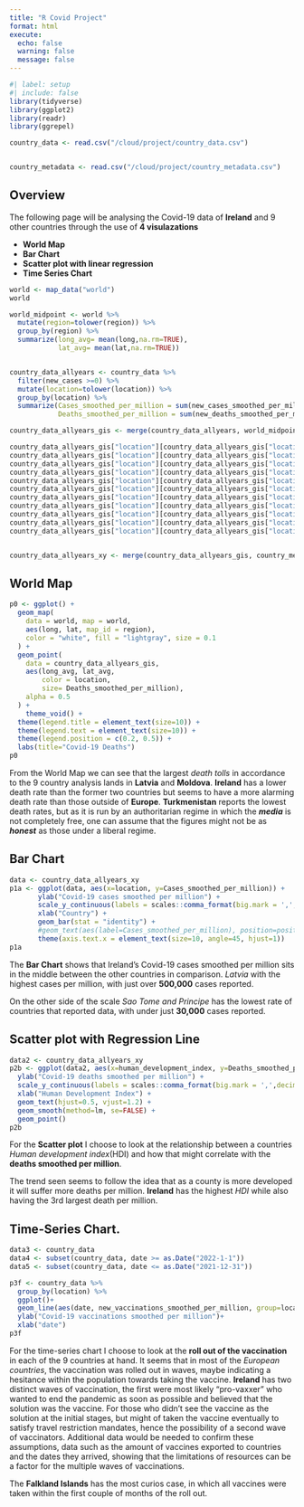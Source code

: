 ```yaml
---
title: "R Covid Project"
format: html
execute:
  echo: false
  warning: false
  message: false
---
```


```r
#| label: setup
#| include: false
library(tidyverse)
library(ggplot2)
library(readr)
library(ggrepel)

country_data <- read.csv("/cloud/project/country_data.csv")


country_metadata <- read.csv("/cloud/project/country_metadata.csv")

```

## Overview

The following page will be analysing the Covid-19 data of **Ireland** and 9 other countries through the use of **4 visulazations** 

- **World Map**
- **Bar Chart**
- **Scatter plot with linear regression**
- **Time Series Chart** 

```r
world <- map_data("world")
world

world_midpoint <- world %>% 
  mutate(region=tolower(region)) %>%
  group_by(region) %>%
  summarize(long_avg= mean(long,na.rm=TRUE),
            lat_avg= mean(lat,na.rm=TRUE))


country_data_allyears <- country_data %>% 
  filter(new_cases >=0) %>%
  mutate(location=tolower(location)) %>%
  group_by(location) %>%
  summarize(Cases_smoothed_per_million = sum(new_cases_smoothed_per_million,na.rm=TRUE),
            Deaths_smoothed_per_million = sum(new_deaths_smoothed_per_million,na.rm=TRUE))

country_data_allyears_gis <- merge(country_data_allyears, world_midpoint, by.x = "location", by.y = "region")

country_data_allyears_gis["location"][country_data_allyears_gis["location"] == "ireland"] <- "Ireland"
country_data_allyears_gis["location"][country_data_allyears_gis["location"] == "dominica"] <- "Dominica"
country_data_allyears_gis["location"][country_data_allyears_gis["location"] == "falkland islands"] <- "Falkland Islands"
country_data_allyears_gis["location"][country_data_allyears_gis["location"] ==  "iraq"] <- "Iraq"
country_data_allyears_gis["location"][country_data_allyears_gis["location"] == "latvia"] <- "Latvia"
country_data_allyears_gis["location"][country_data_allyears_gis["location"] ==  "moldova"] <- "Moldova"
country_data_allyears_gis["location"][country_data_allyears_gis["location"] ==  "saint barthelemy"] <- "Saint Barthelemy"
country_data_allyears_gis["location"][country_data_allyears_gis["location"] ==  "sao tome and principe"] <- "Sao Tome and Principe"
country_data_allyears_gis["location"][country_data_allyears_gis["location"] ==  "saint barthelemy"] <- "Saint Barthelemy"
country_data_allyears_gis["location"][country_data_allyears_gis["location"] ==  "thailand"] <- "Thailand"
country_data_allyears_gis["location"][country_data_allyears_gis["location"] ==  "turkmenistan"] <- "Turkmenistan"


country_data_allyears_xy <- merge(country_data_allyears_gis, country_metadata, by.x = "location", by.y = "location")

```
## World Map 

```r
p0 <- ggplot() +
  geom_map(
    data = world, map = world,
    aes(long, lat, map_id = region),
    color = "white", fill = "lightgray", size = 0.1
  ) +
  geom_point(
    data = country_data_allyears_gis,
    aes(long_avg, lat_avg, 
        color = location,
        size= Deaths_smoothed_per_million),
    alpha = 0.5
  ) +
    theme_void() +
  theme(legend.title = element_text(size=10)) +  
  theme(legend.text = element_text(size=10)) +   
  theme(legend.position = c(0.2, 0.5)) +
  labs(title="Covid-19 Deaths")
p0

```
From the World Map we can see that the largest *death tolls* in accordance to the 9 country analysis lands in **Latvia** and **Moldova**.  **Ireland** has a lower death rate than the former two countries but seems to have a more alarming death rate than those outside of **Europe**. **Turkmenistan** reports the lowest death rates, but as it is run by an authoritarian regime in which the ***media*** is not completely free, one can assume that the figures might not be as ***honest***  as those under a liberal regime. 


## Bar Chart

```r
data <- country_data_allyears_xy
p1a <- ggplot(data, aes(x=location, y=Cases_smoothed_per_million)) + 
       ylab("Covid-19 cases smoothed per million") + 
       scale_y_continuous(labels = scales::comma_format(big.mark = ',',decimal.mark = '.')) +
       xlab("Country") + 
       geom_bar(stat = "identity") +
       #geom_text(aes(label=Cases_smoothed_per_million), position=position_dodge(width=0.9), vjust=-0.25) +
       theme(axis.text.x = element_text(size=10, angle=45, hjust=1))
p1a

```
The **Bar Chart** shows that Ireland's Covid-19 cases smoothed per million sits in the middle between the other countries in comparison. *Latvia* with the highest cases per million, with just over **500,000** cases reported. 

On the other side of the scale *Sao Tome and Principe* has the lowest rate of countries that reported data, with under just **30,000** cases reported. 


## Scatter plot with Regression Line 


```r
data2 <- country_data_allyears_xy
p2b <- ggplot(data2, aes(x=human_development_index, y=Deaths_smoothed_per_million, label=location)) + 
  ylab("Covid-19 deaths smoothed per million") + 
  scale_y_continuous(labels = scales::comma_format(big.mark = ',',decimal.mark = '.')) +
  xlab("Human Development Index") + 
  geom_text(hjust=0.5, vjust=1.2) + 
  geom_smooth(method=lm, se=FALSE) + 
  geom_point()
p2b
```
For the **Scatter plot** I choose to look at the relationship between a countries *Human development index*(HDI) and how that might correlate with the **deaths smoothed per million**. 

The trend seen seems to follow the idea that as a county is more developed it will suffer more deaths per million. **Ireland** has the highest *HDI* while also having the 3rd largest death per million.   


## Time-Series Chart. 

```r
data3 <- country_data
data4 <- subset(country_data, date >= as.Date("2022-1-1"))
data5 <- subset(country_data, date <= as.Date("2021-12-31"))

p3f <- country_data %>% 
  group_by(location) %>% 
  ggplot()+
  geom_line(aes(date, new_vaccinations_smoothed_per_million, group=location, color=location))+
  ylab("Covid-19 vaccinations smoothed per million")+
  xlab("date")
p3f
```
For the time-series chart I choose to look at the **roll out of the vaccination** in each of the 9 countries at hand. It seems that in most of the *European countries*, the vaccination was rolled out in waves, maybe indicating a hesitance within the population towards taking the vaccine. **Ireland** has two distinct waves of vaccination, the first were most likely “pro-vaxxer” who wanted to end the pandemic as soon as possible and believed that the solution was the vaccine. For those who didn’t see the vaccine as the solution at the initial stages, but might of taken the vaccine eventually to satisfy travel restriction mandates, hence the possibility of a second wave of vaccinators. Additional data would be needed to confirm these assumptions, data such as the amount of vaccines exported to countries and the dates they arrived, showing that the limitations of resources can be a factor for the multiple waves of vaccinations. 

The **Falkland Islands** has the most curios case, in which all vaccines were taken within the first couple of months of the roll out. 
